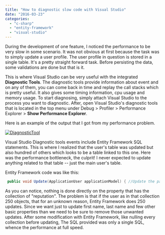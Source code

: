 ```yaml
---
title: "How to diagnostic slow code with Visual Studio"
date: "2016-03-23"
categories: 
  - "c-sharp"
  - "entity-framework"
  - "visual-studio"
---
```


During the development of one feature, I noticed the performance to be very slow in some scenario. It was not obvious at first because the task was to simply update a user profile. The user profile in question is stored in a single table. It's a pretty straight forward task. Before persisting the data, some validations are done but that is it.

This is where Visual Studio can be very useful with the integrated **Diagnostic Tools**. The diagnostic tools provide information about event and on any of them, you can come back in time and replay the call stacks which is pretty useful. It also gives some timing information, cpu usage and memory usage. To start diagnosing, simply attach Visual Studio to the process you want to diagnostic. After, open Visual Studio's diagnostic tools that is located in the top menu under Debug > Profiler > Performance Explorer > **Show Performance Explorer**.

Here is an example of the output that I got from my performance problem.

[![DiagnosticTool](http://patrickdesjardins.com/blog/wp-content/uploads/2016/02/DiagnosticTool-782x1024.png)](http://patrickdesjardins.com/blog/how-to-diagnostic-visual-studio-slow-code/diagnostictool)

Visual Studio Diagnostic tools events include Entity Framework SQL statements. This is where I realized that the user's table was updated but also hundred of others which looks to be a table linked to this one. Here was the performance bottleneck, the culprit! I never expected to update anything related to that table -- just the main user's table.

Entity Framework code was like this:


```csharp
 public void Update(ApplicationUser applicationModel) { //Update the password IF necessary var local = UnitOfWork.Set<ApplicationUser>().Local.FirstOrDefault(f => f.Id == applicationModel.Id); if (local != null) { UnitOfWork.Entry(local).State = EntityState.Detached; } UnitOfWork.Entry(applicationModel).State = EntityState.Modified; if (string.IsNullOrEmpty(applicationModel.PasswordHash)) { UnitOfWork.Entry(applicationModel).Property(f => f.PasswordHash).IsModified = false; } UnitOfWork.Entry(applicationModel).Property(f => f.UserName).IsModified = false; UnitOfWork.Entry(applicationModel).Property(f => f.CreationDateTime).IsModified = false; UnitOfWork.Entry(applicationModel).Property(f => f.ValidationDateTime).IsModified = false; UnitOfWork.Entry(applicationModel).Property(f => f.LastLogin).IsModified = false; UnitOfWork.Entry(applicationModel).Property(f => f.SecurityStamp).IsModified = false; UnitOfWork.Entry(applicationModel).Property(f => f.Language).IsModified = false; } 
```

As you can notice, nothing is done directly on the property that has the collection of "reputation". The problem is that if the user as in that collection 250 objects, that for an unknown reason, Entity Framework does 250 updates. Since we want just to update first name, last name and few other basic properties than we need to be sure to remove those unwanted updates. After some modification with Entity Framework, like nulling every collection before updating, The SQL provided was only a single SQL, whence the performance at full speed.
